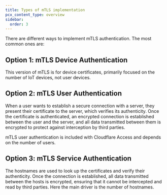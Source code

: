 ```yaml
---
title: Types of mTLS implementation
pcx_content_type: overview
sidebar:
  order: 3
---
```


There are different ways to implement mTLS authentication. The most common ones are:

## Option 1: mTLS Device Authentication

This version of mTLS is for device certificates, primarily focused on the number of IoT devices, not user devices.

## Option 2: mTLS User Authentication

When a user wants to establish a secure connection with a server, they present their certificate to the server, which verifies its authenticity. Once the certificate is authenticated, an encrypted connection is established between the user and the server, and all data transmitted between them is encrypted to protect against interception by third parties.

mTLS user authentication is included with Cloudflare Access and depends on the number of users.

## Option 3: mTLS Service Authentication

The hostnames are used to look up the certificates and verify their authenticity. Once the connection is established, all data transmitted between the hosts is encrypted, ensuring that it cannot be intercepted and read by third parties. Here the main driver is the number of hostnames.